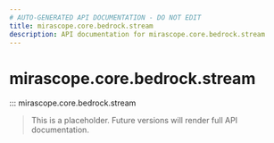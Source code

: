 ```yaml
---
# AUTO-GENERATED API DOCUMENTATION - DO NOT EDIT
title: mirascope.core.bedrock.stream
description: API documentation for mirascope.core.bedrock.stream
---
```


# mirascope.core.bedrock.stream

::: mirascope.core.bedrock.stream

> This is a placeholder. Future versions will render full API documentation.
